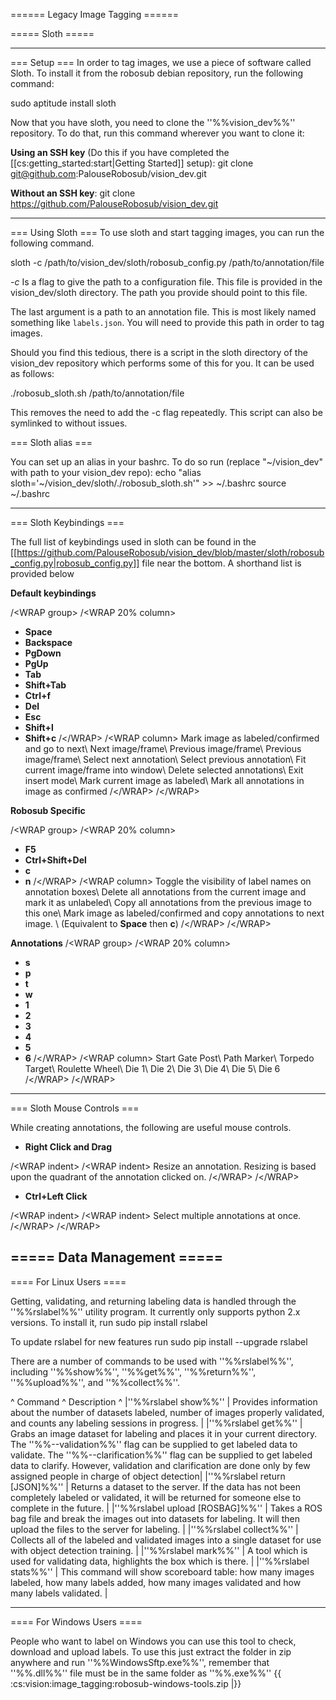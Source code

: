 
====== Legacy Image Tagging ======


===== Sloth =====

----
=== Setup ===
In order to tag images, we use a piece of software called Sloth. To install it from the robosub debian repository, run the following command:

  sudo aptitude install sloth
  
Now that you have sloth, you need to clone the ''%%vision_dev%%'' repository. To do that, run this command wherever you want to clone it:

**Using an SSH key** (Do this if you have completed the [[cs:getting_started:start|Getting Started]] setup):
  git clone git@github.com:PalouseRobosub/vision_dev.git
  
**Without an SSH key**:
  git clone https://github.com/PalouseRobosub/vision_dev.git

----
=== Using Sloth ===
To use sloth and start tagging images, you can run the following command.

  sloth -c /path/to/vision_dev/sloth/robosub_config.py /path/to/annotation/file

*-c* Is a flag to give the path to a configuration file. This file is provided in the vision_dev/sloth directory. The path you provide should point to this file.

The last argument is a path to an annotation file. This is most likely named something like `labels.json`. You will need to provide this path in order to tag images.

Should you find this tedious, there is a script in the sloth directory of the vision_dev repository which performs some of this for you. It can be used as follows:

  ./robosub_sloth.sh /path/to/annotation/file

This removes the need to add the -c flag repeatedly. This script can also be symlinked to without issues.

=== Sloth alias ===

You can set up an alias in your bashrc. To do so run (replace "~/vision_dev" with path to your vision_dev repo):
   echo "alias sloth='~/vision_dev/sloth/./robosub_sloth.sh'" \>\> ~/.bashrc
   source ~/.bashrc

----

=== Sloth Keybindings ===

The full list of keybindings used in sloth can be found in the [[https://github.com/PalouseRobosub/vision_dev/blob/master/sloth/robosub_config.py|robosub_config.py]] file near the bottom. A shorthand list is provided below

**__Default keybindings__**

/\<WRAP group\>
/\<WRAP 20% column\>
  * **Space**
  * **Backspace**
  * **PgDown**
  * **PgUp**
  * **Tab**
  * **Shift+Tab**
  * **Ctrl+f**
  * **Del**
  * **Esc**
  * **Shift+l**
  * **Shift+c**
/\</WRAP\>
/\<WRAP column\>
Mark image as labeled/confirmed and go to next\\
Next image/frame\\
Previous image/frame\\
Previous image/frame\\
Select next annotation\\
Select previous annotation\\
Fit current image/frame into window\\
Delete selected annotations\\
Exit insert mode\\
Mark current image as labeled\\
Mark all annotations in image as confirmed
/\</WRAP\>
/\</WRAP\>


**__Robosub Specific__**

/\<WRAP group\>
/\<WRAP 20% column\>
  * **F5**
  * **Ctrl+Shift+Del**
  * **c**
  * **n**
/\</WRAP\>
/\<WRAP column\>
Toggle the visibility of label names on annotation boxes\\
Delete all annotations from the current image and mark it as unlabeled\\
Copy all annotations from the previous image to this one\\
Mark image as labeled/confirmed and copy annotations to next image. \\
(Equivalent to **Space** then **c**)
/\</WRAP\>
/\</WRAP\>

**__Annotations__**
/\<WRAP group\>
/\<WRAP 20% column\>
  * **s**
  * **p**
  * **t**
  * **w**
  * **1**
  * **2**
  * **3**
  * **4**
  * **5**
  * **6**
/\</WRAP\>
/\<WRAP column\>
Start Gate Post\\
Path Marker\\
Torpedo Target\\
Roulette Wheel\\
Die 1\\
Die 2\\
Die 3\\
Die 4\\
Die 5\\
Die 6
/\</WRAP\>
/\</WRAP\>

----
=== Sloth Mouse Controls ===

While creating annotations, the following are useful mouse controls.


  * **Right Click and Drag**

/\<WRAP indent\>
/\<WRAP indent\>
Resize an annotation. Resizing is based upon the quadrant of the annotation clicked on.
/\</WRAP\>
/\</WRAP\>

  * **Ctrl+Left Click**

/\<WRAP indent\>
/\<WRAP indent\>
Select multiple annotations at once.
/\</WRAP\>
/\</WRAP\>

===== Data Management =====
----
==== For Linux Users ====

Getting, validating, and returning labeling data is handled through the ''%%rslabel%%'' utility program. It currently only supports python 2.x versions. To install it, run
  sudo pip install rslabel
  
To update rslabel for new features run
  sudo pip install --upgrade rslabel

There are a number of commands to be used with ''%%rslabel%%'', including ''%%show%%'', ''%%get%%'', ''%%return%%'', ''%%upload%%'', and ''%%collect%%''.


^ Command             ^ Description ^
|''%%rslabel show%%'' | Provides information about the number of datasets labeled, number of images properly validated, and counts any labeling sessions in progress. |
|''%%rslabel get%%''  | Grabs an image dataset for labeling and places it in your current directory. The ''%%--validation%%'' flag can be supplied to get labeled data to validate. The ''%%--clarification%%'' flag can be supplied to get labeled data to clarify. However, validation and clarification are done only by few assigned people in charge of object detection|
|''%%rslabel return [JSON]%%'' | Returns a dataset to the server. If the data has not been completely labeled or validated, it will be returned for someone else to complete in the future. |
|''%%rslabel upload [ROSBAG]%%'' | Takes a ROS bag file and break the images out into datasets for labeling. It will then upload the files to the server for labeling. |
|''%%rslabel collect%%'' | Collects all of the labeled and validated images into a single dataset for use with object detection training. |
|''%%rslabel mark%%'' | A tool which is used for validating data, highlights the box which is there. |
|''%%rslabel stats%%'' | This command will show scoreboard table: how many images labeled, how many labels added, how many images validated and how many labels validated. |

----
==== For Windows Users ====

People who want to label on Windows you can use this tool to check, download and upload labels. To use this just extract the folder in zip anywhere and run ''%%WindowsSftp.exe%%'', remember that ''%%.dll%%'' file must be in the same folder as ''%%.exe%%'' \{\{ :cs:vision:image_tagging:robosub-windows-tools.zip |\}\}

